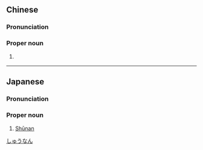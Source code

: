 ==Chinese==
{{zh-forms}}
{{zh-wp}}

===Pronunciation===
{{zh-pron
|m=Zhōunán
|cat=pn
}}

===Proper noun===
{{zh-proper noun}}

# {{zh-div|市}} {{w|Shūnan}} {{gloss|city in [[Yamaguchi]] Prefecture, [[Japan]]}}

----

==Japanese==
{{wikipedia|lang=ja}}
{{ja-kanjitab|しゅう|なん|yomi=o}}

===Pronunciation===
{{ja-pron|yomi=o|しゅうなん}}

===Proper noun===
{{ja-pos|proper|しゅうなん|hhira=しうなん}}

# [[w:Shūnan|Shūnan]]

[[Category:ja:Cities in Japan|しゅうなん]]